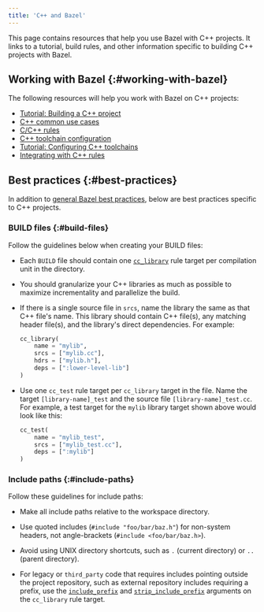 ```yaml
---
title: 'C++ and Bazel'
---
```


This page contains resources that help you use Bazel with C++ projects. It links
to a tutorial, build rules, and other information specific to building C++
projects with Bazel.

## Working with Bazel {:#working-with-bazel}

The following resources will help you work with Bazel on C++ projects:

*  [Tutorial: Building a C++ project](/versions/6.2.0/tutorials/cpp)
*  [C++ common use cases](/versions/6.2.0/tutorials/cpp-use-cases)
*  [C/C++ rules](/versions/6.2.0/reference/be/c-cpp)
*  [C++ toolchain configuration](/versions/6.2.0/docs/cc-toolchain-config-reference)
*  [Tutorial: Configuring C++ toolchains](/versions/6.2.0/tutorials/cc-toolchain-config)
*  [Integrating with C++ rules](/versions/6.2.0/docs/integrating-with-rules-cc)

## Best practices {:#best-practices}

In addition to [general Bazel best practices](/versions/6.2.0/docs/best-practices), below are
best practices specific to C++ projects.

### BUILD files {:#build-files}

Follow the guidelines below when creating your BUILD files:

*  Each `BUILD` file should contain one [`cc_library`](/versions/6.2.0/reference/be/c-cpp#cc_library)
   rule target per compilation unit in the directory.

*  You should granularize your C++ libraries as much as
   possible to maximize incrementality and parallelize the build.

*  If there is a single source file in `srcs`, name the library the same as
   that C++ file's name. This library should contain C++ file(s), any matching
   header file(s), and the library's direct dependencies. For example:

   ```python
   cc_library(
       name = "mylib",
       srcs = ["mylib.cc"],
       hdrs = ["mylib.h"],
       deps = [":lower-level-lib"]
   )
   ```

*  Use one `cc_test` rule target per `cc_library` target in the file. Name the
   target `[library-name]_test` and the source file `[library-name]_test.cc`.
   For example, a test target for the `mylib` library target shown above would
   look like this:

   ```python
   cc_test(
       name = "mylib_test",
       srcs = ["mylib_test.cc"],
       deps = [":mylib"]
   )
   ```

### Include paths {:#include-paths}

Follow these guidelines for include paths:

*  Make all include paths relative to the workspace directory.

*  Use quoted includes (`#include "foo/bar/baz.h"`) for non-system headers, not
   angle-brackets (`#include <foo/bar/baz.h>`).

*  Avoid using UNIX directory shortcuts, such as `.` (current directory) or `..`
   (parent directory).

*  For legacy or `third_party` code that requires includes pointing outside the
   project repository, such as external repository includes requiring a prefix,
   use the [`include_prefix`](/versions/6.2.0/reference/be/c-cpp#cc_library.include_prefix) and
   [`strip_include_prefix`](/versions/6.2.0/reference/be/c-cpp#cc_library.strip_include_prefix)
   arguments on the `cc_library` rule target.
